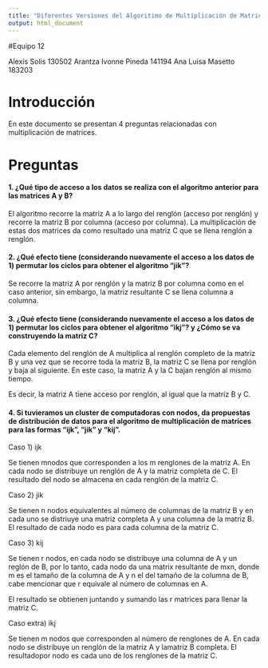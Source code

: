 ---
title: "Diferentes Versiones del Algoritimo de Multiplicación de Matrices"
output: html_document
---

#Equipo 12 

Alexis Solis 130502
Arantza Ivonne Pineda 141194
Ana Luisa Masetto 183203

# Introducción 

En este documento se presentan 4 preguntas relacionadas con multiplicación de matrices. 

# Preguntas

#### 1. ¿Qué tipo de acceso a los datos se realiza con el algoritmo anterior para las matrices A y B? 

El algoritmo recorre la matriz A a lo largo del renglón (acceso por renglón) y recorre la matriz B por columna (acceso por columna). La multiplicación de estas dos matrices da como resultado una matriz C que se llena renglón a renglón. 

#### 2. ¿Qué efecto tiene (considerando nuevamente el acceso a los datos de 1) permutar los ciclos para obtener el algoritmo "jik"? 

Se recorre la matriz A por renglón y la matriz B por columna como en el caso anterior, sin embargo, la matriz resultante C se llena columna a columna. 

#### 3. ¿Qué efecto tiene (considerando nuevamente el acceso a los datos de 1) permutar los ciclos para obtener el algoritmo "ikj"? y ¿Cómo se va construyendo la matriz C?   

Cada elemento del renglón de A multiplica al renglón completo de la matriz B y una vez que se recorre toda la matriz B, la matriz C se llena por renglón y baja al siguiente. En este caso, la matriz A y la C bajan renglón al mismo tiempo. 

Es decir, la matriz A tiene acceso por renglón, al igual que la matriz B y C. 

#### 4. Si tuvieramos un cluster de computadoras con nodos, da propuestas de distribución de datos para el algoritmo de multiplicación de matrices para las formas "ijk", "jik" y "kij". 

Caso 1) ijk 

Se tienen mnodos que corresponden a los m renglones de la matriz A. En cada nodo se distribuye un renglón de A y la matriz completa de C. El resultado del nodo se almacena en cada renglón de la matriz C.


Caso 2) jik 

Se tienen n nodos equivalentes al número de columnas de la matriz B y en cada uno se distriuye una matriz completa A y una columna de la matriz B. El resultado de cada nodo es para cada columna de la matriz C. 


Caso 3) kij 

Se tienen r nodos, en cada nodo se distribuye una columna de A y un reglón de B, por lo tanto, cada nodo da una matrix resultante de mxn, donde m es el tamaño de la columna de A y n el del tamaño de la columna de B, cabe mencionar que r equivale al número de columnas en A. 

El resultado se obtienen juntando y sumando las r matrices para llenar la matriz C. 

Caso extra) ikj

Se tienen m nodos que corresponden al número de renglones de A. En cada nodo se distribuye un renglón de la matriz A y lamatriz B completa. El resultadopor nodo es cada uno de los renglones de la matriz C.



